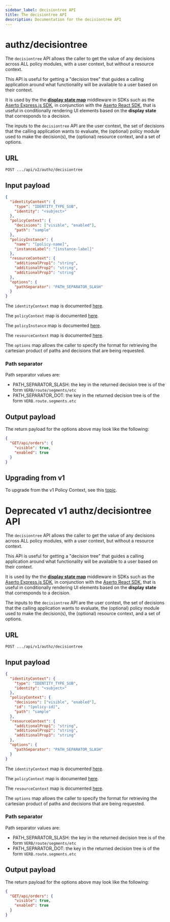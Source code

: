 ```yaml
---
sidebar_label: decisiontree API
title: The decisiontree API
description: Documentation for the decisiontree API
---
```


# authz/decisiontree

The `decisiontree` API allows the caller to get the value of any decisions across ALL policy modules, with a user context, but without a resource context.

This API is useful for getting a "decision tree" that guides a calling application around what functionality will be available to a user based on their context.

It is used by the the [**display state map**](display-state-map) middleware in SDKs such as the [Aserto Express.js SDK](/docs/software-development-kits/javascript/express#displaystatemap-middleware), in conjunction with the [Aserto React SDK](/docs/software-development-kits/javascript/react), that is useful in conditionally rendering UI elements based on the **display state** that corresponds to a decision.

The inputs to the `decisiontree` API are the user context, the set of decisions that the calling application wants to evaluate, the (optional) policy module used to make the decision(s), the (optional) resource context, and a set of options.

## URL

`POST .../api/v2/authz/decisiontree`

## Input payload

```json
{
  "identityContext": {
    "type": "IDENTITY_TYPE_SUB",
    "identity": "<subject>"
  },
  "policyContext": {
    "decisions": ["visible", "enabled"],
    "path": "sample"
  },
  "policyInstance": {
    "name": "[policy-name]",
    "instanceLabel": "[instance-label]"
  },
  "resourceContext": {
    "additionalProp1": "string",
    "additionalProp2": "string",
    "additionalProp3": "string"
  },
  "options": {
    "pathSeparator": "PATH_SEPARATOR_SLASH"
  }
}
```

The `identityContext` map is documented [here](identity-context).

The `policyContext` map is documented [here](policy-context).

The `policyInstance` map is documented [here](policy-instance).

The `resourceContext` map is documented [here](resource-context).

The `options` map allows the caller to specify the format for retrieving the cartesian product of
paths and decisions that are being requested.

### Path separator

Path separator values are:

- PATH_SEPARATOR_SLASH: the key in the returned decision tree is of the form `VERB/route/segments/etc`
- PATH_SEPARATOR_DOT: the key in the returned decision tree is of the form `VERB.route.segments.etc`

## Output payload

The return payload for the options above may look like the following:

```json
{
  "GET/api/orders": {
    "visible": true,
    "enabled": true
  }
}
```

## Upgrading from v1

To upgrade from the v1 Policy Context, see this [topic](upgrading-from-v1.mdx).

# Deprecated v1 authz/decisiontree API

The `decisiontree` API allows the caller to get the value of any decisions across ALL policy modules, with a user context, but without a resource context.

This API is useful for getting a "decision tree" that guides a calling application around what functionality will be available to a user based on their context.

It is used by the the [**display state map**](display-state-map) middleware in SDKs such as the [Aserto Express.js SDK](/docs/software-development-kits/javascript/express#displaystatemap-middleware), in conjunction with the [Aserto React SDK](/docs/software-development-kits/javascript/react), that is useful in conditionally rendering UI elements based on the **display state** that corresponds to a decision.

The inputs to the `decisiontree` API are the user context, the set of decisions that the calling application wants to evaluate, the (optional) policy module used to make the decision(s), the (optional) resource context, and a set of options.

## URL

`POST .../api/v1/authz/decisiontree`

## Input payload

```json
{
  "identityContext": {
    "type": "IDENTITY_TYPE_SUB",
    "identity": "<subject>"
  },
  "policyContext": {
    "decisions": ["visible", "enabled"],
    "id": "[policy-id]",
    "path": "sample"
  },
  "resourceContext": {
    "additionalProp1": "string",
    "additionalProp2": "string",
    "additionalProp3": "string"
  },
  "options": {
    "pathSeparator": "PATH_SEPARATOR_SLASH"
  }
}
```

The `identityContext` map is documented [here](identity-context).

The `policyContext` map is documented [here](policy-context).

The `resourceContext` map is documented [here](resource-context).

The `options` map allows the caller to specify the format for retrieving the cartesian product of
paths and decisions that are being requested.

### Path separator

Path separator values are:

- PATH_SEPARATOR_SLASH: the key in the returned decision tree is of the form `VERB/route/segments/etc`
- PATH_SEPARATOR_DOT: the key in the returned decision tree is of the form `VERB.route.segments.etc`

## Output payload

The return payload for the options above may look like the following:

```json
{
  "GET/api/orders": {
    "visible": true,
    "enabled": true
  }
}
```

